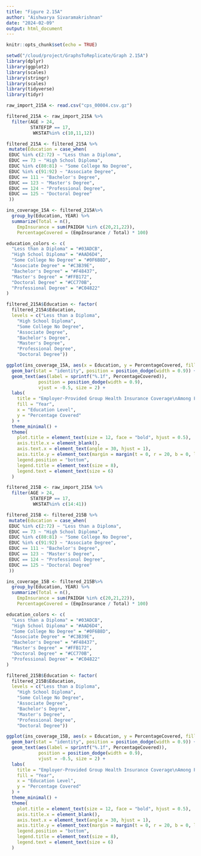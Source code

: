 ```yaml
---
title: "Figure 2.15A"
author: "Aishwarya Sivaramakrishnan"
date: "2024-02-09"
output: html_document
---
```


```r
knitr::opts_chunk$set(echo = TRUE)
```

```r
setwd("/cloud/project/GraphsToReplicate/Graph 2.15A") 
library(dplyr)
library(ggplot2)
library(scales)
library(stringr)
library(scales)
library(tidyverse)
library(tidyr)
```

```r
raw_import_215A <- read.csv("cps_00004.csv.gz")

```

```r
filtered_215A <- raw_import_215A %>%
  filter(AGE > 24,
         STATEFIP == 17,
          WKSTAT%in% c(10,11,12))

filtered_215A <- filtered_215A %>%
 mutate(Education = case_when(
 EDUC %in% c(2:72) ~ "Less than a Diploma",
 EDUC == 73 ~ "High School Diploma",
 EDUC %in% c(80:81) ~ "Some College No Degree",
 EDUC %in% c(91:92) ~ "Associate Degree",
 EDUC == 111 ~ "Bachelor's Degree",
 EDUC == 123 ~ "Master's Degree",
 EDUC == 124 ~ "Professional Degree",
 EDUC == 125 ~ "Doctoral Degree"
 ))
```

```r
ins_coverage_15A <- filtered_215A%>%
  group_by(Education, YEAR) %>%
  summarize(Total = n(),
    EmpInsurance = sum(PAIDGH %in% c(20,21,22)),
    PercentageCovered = (EmpInsurance / Total) * 100)
```

```r
education_colors <- c(
  "Less than a Diploma" = "#03ADCB", 
  "High School Diploma" = "#AAD6D4", 
  "Some College No Degree" = "#0F6B8D", 
  "Associate Degree" = "#C3B39E", 
  "Bachelor's Degree" = "#F48437", 
  "Master's Degree" = "#FFB172", 
  "Doctoral Degree" = "#CC770B",
  "Professional Degree" = "#C04822"
)

filtered_215A$Education <- factor(
  filtered_215A$Education,
  levels = c("Less than a Diploma",
    "High School Diploma",
    "Some College No Degree",
    "Associate Degree",
    "Bachelor's Degree",
    "Master's Degree",
    "Professional Degree",
    "Doctoral Degree"))
```

```r
ggplot(ins_coverage_15A, aes(x = Education, y = PercentageCovered, fill = as.factor(YEAR))) +
  geom_bar(stat = "identity", position = position_dodge(width = 0.9)) +
  geom_text(aes(label = sprintf("%.1f", PercentageCovered)), 
            position = position_dodge(width = 0.9), 
            vjust = -0.5, size = 2) + 
  labs(
    title = "Employer-Provided Group Health Insurance Coverage\nAmong Full-Time Year-Round Workers Age 25 and Older\nby Education Level in Illinois, 2002, 2012, and 2022",
    fill = "Year",
    x = "Education Level",
    y = "Percentage Covered"
  ) +
  theme_minimal() +
  theme(
    plot.title = element_text(size = 12, face = "bold", hjust = 0.5),
    axis.title.x = element_blank(),
    axis.text.x = element_text(angle = 30, hjust = 1),
    axis.title.y = element_text(margin = margin(t = 0, r = 20, b = 0, l = 0), size = 9),
    legend.position = "bottom",
    legend.title = element_text(size = 8),
    legend.text = element_text(size = 6)
  )
```
```r
filtered_215B <- raw_import_215A %>%
  filter(AGE > 24,
         STATEFIP == 17,
          WKSTAT%in% c(14:41))

filtered_215B <- filtered_215B %>%
 mutate(Education = case_when(
 EDUC %in% c(2:72) ~ "Less than a Diploma",
 EDUC == 73 ~ "High School Diploma",
 EDUC %in% c(80:81) ~ "Some College No Degree",
 EDUC %in% c(91:92) ~ "Associate Degree",
 EDUC == 111 ~ "Bachelor's Degree",
 EDUC == 123 ~ "Master's Degree",
 EDUC == 124 ~ "Professional Degree",
 EDUC == 125 ~ "Doctoral Degree"
 ))
```
```r
ins_coverage_15B <- filtered_215B%>%
  group_by(Education, YEAR) %>%
  summarize(Total = n(),
    EmpInsurance = sum(PAIDGH %in% c(20,21,22)),
    PercentageCovered = (EmpInsurance / Total) * 100)
```

```r
education_colors <- c(
  "Less than a Diploma" = "#03ADCB", 
  "High School Diploma" = "#AAD6D4", 
  "Some College No Degree" = "#0F6B8D", 
  "Associate Degree" = "#C3B39E", 
  "Bachelor's Degree" = "#F48437", 
  "Master's Degree" = "#FFB172", 
  "Doctoral Degree" = "#CC770B",
  "Professional Degree" = "#C04822"
)

filtered_215B$Education <- factor(
  filtered_215B$Education,
  levels = c("Less than a Diploma",
    "High School Diploma",
    "Some College No Degree",
    "Associate Degree",
    "Bachelor's Degree",
    "Master's Degree",
    "Professional Degree",
    "Doctoral Degree"))
```
```r
ggplot(ins_coverage_15B, aes(x = Education, y = PercentageCovered, fill = as.factor(YEAR))) +
  geom_bar(stat = "identity", position = position_dodge(width = 0.9)) +
  geom_text(aes(label = sprintf("%.1f", PercentageCovered)), 
            position = position_dodge(width = 0.9), 
            vjust = -0.5, size = 2) + 
  labs(
    title = "Employer-Provided Group Health Insurance Coverage\nAmong Part-Time Year-Round Workers Age 25 and Older\nby Education Level in Illinois, 2002, 2012, and 2022",
    fill = "Year",
    x = "Education Level",
    y = "Percentage Covered"
  ) +
  theme_minimal() +
  theme(
    plot.title = element_text(size = 12, face = "bold", hjust = 0.5),
    axis.title.x = element_blank(),
    axis.text.x = element_text(angle = 30, hjust = 1),
    axis.title.y = element_text(margin = margin(t = 0, r = 20, b = 0, l = 0), size = 9),
    legend.position = "bottom",
    legend.title = element_text(size = 8),
    legend.text = element_text(size = 6)
  )
```
